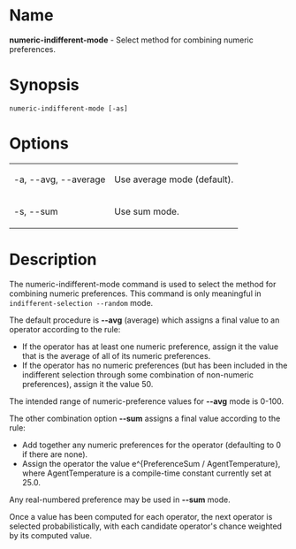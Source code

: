 = Name =
'''numeric-indifferent-mode''' - Select method for combining numeric preferences.

= Synopsis =
 numeric-indifferent-mode [-as]

= Options =
{| border="1" cellpadding="2"
| -a, --avg, --average || Use average mode (default).
|-
| -s, --sum || Use sum mode.
|}

= Description =
The numeric-indifferent-mode command is used to select the method for combining 
numeric preferences. This command is only meaningful in <code>indifferent-selection --random </code> mode.

The default procedure is '''--avg''' (average) which assigns a final value to an operator
according to the rule:

* If the operator has at least one numeric preference, assign it the value that is the average of all of its numeric preferences.
* If the operator has no numeric preferences (but has been included in the indifferent selection through some combination of non-numeric preferences), assign it the value 50.

The intended range of numeric-preference values for '''--avg''' mode is 0-100.

The other combination option '''--sum''' assigns a final value according to the rule:
* Add together any numeric preferences for the operator (defaulting to 0 if there are none).
* Assign the operator the value e^{PreferenceSum / AgentTemperature}, where AgentTemperature is a compile-time constant currently set at 25.0.

Any real-numbered preference may be used in '''--sum''' mode.

Once a value has been computed for each operator, the next operator is selected probabilistically,
with each candidate operator's chance weighted by its computed value.

